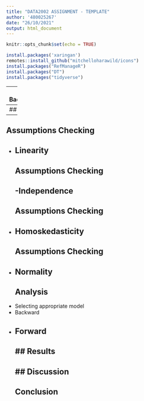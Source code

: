 ```yaml
---
title: "DATA2002 ASSIGNMENT - TEMPLATE"
author: '480025267'
date: "26/10/2021"
output: html_document
---
```



```r
knitr::opts_chunk$set(echo = TRUE)
```


```r
install.packages('xaringan')
remotes::install_github("mitchelloharawild/icons")
install.packages("RefManageR")
install.packages("DT")
install.packages("tidyverse")
```
---
## Background 
---
## Dataset 
---
## Assumptions Checking 
- Linearity 
---
## Assumptions Checking 
-Independence 
---
## Assumptions Checking 
- Homoskedasticity 
---
## Assumptions Checking 
- Normality 
---
## Analysis 
- Selecting appropriate model 
- Backward 
- Forward 
---
## Results
---
## Discussion
---
## Conclusion






